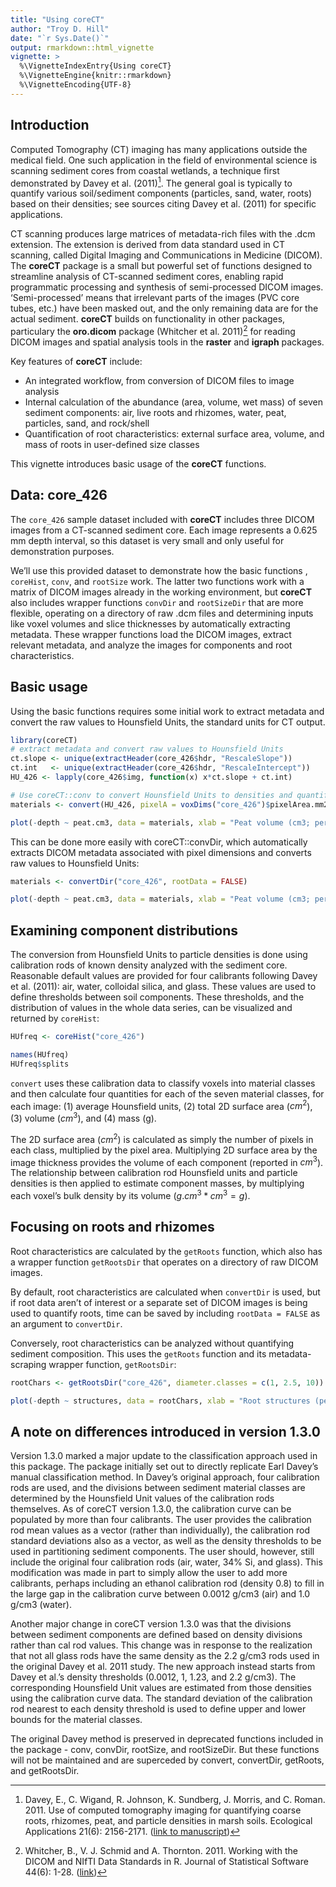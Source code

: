 ---
title: "Using coreCT"
author: "Troy D. Hill"
date: "`r Sys.Date()`"
output: rmarkdown::html_vignette
vignette: >
  %\VignetteIndexEntry{Using coreCT}
  %\VignetteEngine{knitr::rmarkdown}
  %\VignetteEncoding{UTF-8}
---

## Introduction 

Computed Tomography (CT) imaging has many applications outside the medical field. One such application in the field of environmental science is scanning sediment cores from coastal wetlands, a technique first demonstrated by Davey et al. (2011)^[Davey, E., C. Wigand, R. Johnson, K. Sundberg, J. Morris, and C. Roman. 2011. Use of computed tomography imaging for quantifying coarse roots, rhizomes, peat, and particle densities in marsh soils. Ecological Applications 21(6): 2156-2171. 
([link to manuscript](https://doi.org/10.1890/10-2037.1))]. The general goal is typically to quantify various soil/sediment components (particles, sand, water, roots) based on their densities; see sources citing Davey et al. (2011) for specific applications.

CT scanning produces large matrices of metadata-rich files with the .dcm extension. The extension is derived from data standard used in CT scanning, called Digital Imaging and Communications in Medicine (DICOM). The **coreCT** package is a small but powerful set of functions designed to streamline analysis of CT-scanned sediment cores, enabling rapid programmatic processing and synthesis of semi-processed DICOM images. 'Semi-processed' means that irrelevant parts of the images (PVC core tubes, etc.) have been masked out, and the only remaining data are for the actual sediment. **coreCT** builds on functionality in other packages, particulary the **oro.dicom** package (Whitcher et al. 2011)^[Whitcher, B., V. J. Schmid and A. Thornton. 2011. Working with the DICOM and NIfTI Data Standards in R. Journal of Statistical Software 44(6): 1-28. 
([link](https://www.jstatsoft.org/v44/i06))] for reading DICOM images and spatial analysis tools in the **raster** and **igraph** packages.

Key features of **coreCT** include:

- An integrated workflow, from conversion of DICOM files to image analysis
- Internal calculation of the abundance (area, volume, wet mass) of seven sediment components: air, live roots and rhizomes, water, peat, particles, sand, and rock/shell
- Quantification of root characteristics: external surface area, volume, and mass of roots in user-defined size classes

This vignette introduces basic usage of the **coreCT** functions.

## Data: core_426

The <code>core_426</code> sample dataset included with **coreCT** includes three DICOM images from a CT-scanned sediment core. Each image represents a 0.625 mm depth interval, so this dataset is very small and only useful for demonstration purposes. 

We'll use this provided dataset to demonstrate how the basic functions , <code>coreHist</code>, <code>conv</code>, and <code>rootSize</code> work. The latter two functions work with a matrix of DICOM images already in the working environment, but **coreCT** also includes wrapper functions <code>convDir</code> and <code>rootSizeDir</code> that are more flexible, operating on a directory of raw .dcm files and determining inputs like voxel volumes and slice thicknesses by automatically extracting metadata. These wrapper functions load the DICOM images, extract relevant metadata, and analyze the images for components and root characteristics.

## Basic usage

Using the basic functions requires some initial work to extract metadata and convert the raw values to Hounsfield Units, the standard units for CT output.

```{r, echo = FALSE, message=FALSE, warning=FALSE, results = "hide"}
library(coreCT)
# extract metadata and convert raw values to Hounsfield Units
ct.slope <- unique(extractHeader(core_426$hdr, "RescaleSlope"))
ct.int   <- unique(extractHeader(core_426$hdr, "RescaleIntercept")) 
HU_426 <- lapply(core_426$img, function(x) x*ct.slope + ct.int)

# Use coreCT::conv to convert Hounsfield Units to densities and quantify component masses, volumes
materials <- convert(HU_426, pixelA = voxDims("core_426")$pixelArea.mm2, thickness = voxDims("core_426")$thickness.mm)

plot(-depth ~ peat.cm3, data = materials, xlab = "Peat volume (cm3; per slice)", ylab = "Depth (cm)")
```


This can be done more easily with coreCT::convDir, which automatically extracts DICOM metadata associated with pixel dimensions and converts raw values to Hounsfield Units:

```{r, message=FALSE, warning=FALSE, results = "hide"}
materials <- convertDir("core_426", rootData = FALSE)

plot(-depth ~ peat.cm3, data = materials, xlab = "Peat volume (cm3; per slice)", ylab = "Depth (cm)")
```


## Examining component distributions
 
The conversion from Hounsfield Units to particle densities is done using calibration rods of known density analyzed with the sediment core. Reasonable default values are provided for four calibrants following Davey et al. (2011): air, water, colloidal silica, and glass. These values are used to define thresholds between soil components. These thresholds, and the distribution of values in the whole data series, can be visualized and returned by <code>coreHist</code>:


```{r, message=FALSE, warning=FALSE}
HUfreq <- coreHist("core_426")

names(HUfreq)
HUfreq$splits
```


<code>convert</code> uses these calibration data to classify voxels into material classes and then calculate four quantities for each of the seven material classes, for each image: (1) average Hounsfield units, (2) total 2D surface area ($cm^2$), (3) volume ($cm^3$), and (4) mass (g). 

The 2D surface area ($cm^2$) is calculated as simply the number of pixels in each class, multiplied by the pixel area. Multiplying 2D surface area by the image thickness provides the volume of each component (reported in $cm^3$). The relationship between calibration rod Hounsfield units and particle densities is then applied to estimate component masses, by multiplying each voxel's bulk density by its volume ($g.cm^3 * cm^3 = g$).


## Focusing on roots and rhizomes


Root characteristics are calculated by the <code>getRoots</code> function, which also has a wrapper function <code>getRootsDir</code> that operates on a directory of raw DICOM images.

By default, root characteristics are calculated when <code>convertDir</code> is used, but if root data aren't of interest or a separate set of DICOM images is being used to quantify roots, time can be saved by including <code>rootData = FALSE</code> as an argument to <code>convertDir</code>.

Conversely, root characteristics can be analyzed without quantifying sediment composition. This uses the <code>getRoots</code> function and its metadata-scraping wrapper function, <code>getRootsDir</code>:


```{r, message=FALSE, warning=FALSE, results = "hide"}
rootChars <- getRootsDir("core_426", diameter.classes = c(1, 2.5, 10))

plot(-depth ~ structures, data = rootChars, xlab = "Root structures (per slice)", ylab = "Depth (cm)")
```



## A note on differences introduced in version 1.3.0

Version 1.3.0 marked a major update to the classification approach used in this package. The package initially set out to directly replicate Earl Davey's manual classification method. In Davey's original approach, four calibration rods are used, and the divisions between sediment material classes are determined by the Hounsfield Unit values of the calibration rods themselves. As of coreCT version 1.3.0, the calibration curve can be populated by more than four calibrants. The user provides the calibration rod mean values as a vector (rather than individually), the calibration rod standard deviations also as a vector, as well as the density thresholds to be used in partitioning sediment components. The user should, however, still include the original four calibration rods (air, water, 34% Si, and glass). This modification was made in part to simply allow the user to add more calibrants, perhaps including an ethanol calibration rod (density 0.8) to fill in the large gap in the calibration curve between 0.0012 g/cm3 (air) and 1.0 g/cm3 (water). 

Another major change in coreCT version 1.3.0 was that the divisions between sediment components are defined based on density divisions rather than cal rod values. This change was in response to the realization that not all glass rods have the same density as the 2.2 g/cm3 rods used in the original Davey et al. 2011 study. The new approach instead starts from Davey et al.'s density thresholds (0.0012, 1, 1.23, and 2.2 g/cm3). The corresponding Hounsfield Unit values are estimated from those densities using the calibration curve data. The standard deviation of the calibration rod nearest to each density threshold is used to define upper and lower bounds for the material classes.

The original Davey method is preserved in deprecated functions included in the package - conv, convDir, rootSize, and rootSizeDir. But these functions will not be maintained and are superceded by convert, convertDir, getRoots, and getRootsDir.